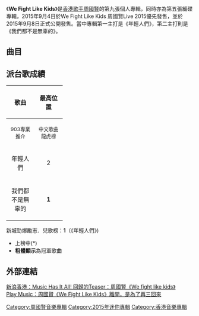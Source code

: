 {{Album infobox | <!-- See Wikipedia:WikiProject_Albums -->
|  Name        = We Fight Like Kids
|  Type        = [[EP|EP]]
|  Artist      = [[周國賢|周國賢]]
|  Cover       = 周國賢 We Fight Like Kids.jpg
|  Released    = 2015年9月8日
|  Recorded    = 2015年
|  Genre       = [[粵語流行音樂|粵語流行音樂]]
|  Length      = 19:05
|  Label       = [[矇朧眼|矇朧眼]]<br>[[維高文化|維高文化]]
|  Producer    = 見[[#曲目|曲目列表]]
|  Last album  = [[Live_A_Life|Live A Life]] <br />（2012年）
|  This album  = '''We Fight Like Kids'''<br />（2015年）
|  Next album  = [[風起_(專輯)|風起]]<br/>（2016年）
}}
《'''We Fight Like Kids'''》是[[香港|香港]][[歌手|歌手]][[周國賢|周國賢]]的第九張個人專輯，同時亦為第五張細碟專輯，2015年9月4日於We Fight Like Kids 周國賢Live 2015優先發售，並於2015年9月8日正式公開發售。當中專輯第一主打是《年輕人們》，第二主打則是《我們都不是無辜的》。

==曲目==
{{Tracklist
| total_length = 19:05

| all_music = [[周國賢|周國賢]]
| all_arranger = [[周國賢|周國賢]]
| all_producer = [[周國賢|周國賢]]、[[黃曉暉|Goro Wong]]
	
| title1 = 年輕人們
| longnote1 = 第一主打
| lyrics1 = [[林若寧|林若寧]]
| length1 = 4:43

| title2 = 過度活躍
| longnote2 = [[現代標準漢語|國語]]歌曲
| lyrics2 = [[Tim_Lui|Tim Lui]]
| length2 = 3:49

| title3 = 失散時光
| lyrics3 = Tim Lui
| length3 = 5:15

| title4 = 我們都不是無辜的
| longnote4 = 第二主打
| lyrics4 = [[黃偉文|黃偉文]]
| length4 = 5:18
}}

== 派台歌成績 ==
{| class="wikitable"
|- bgcolor="#CCCCCC"
!align="center" rowspan="2" | 歌曲
!align="center" colspan="4" | 最高位置
|- bgcolor="#FFFFFF"
! width="60"|<small>903專業推介</small>
! width="60"|<small>中文歌曲龍虎榜</small>
! width="60"|<small>勁爆本地榜</small>
! width="60"|<small>勁歌金榜</small>
|-
| align="centre"| 年輕人們 || align="center"| 2 || align="center"| 3 || align="center"| 3 || align="center"| 3
|-
| align="center"| 我們都不是無辜的 || align="center"| '''1''' || align="center"| 3 || align="center"| '''1''' || align="center"| 2
|}

新城勁爆勵志．兒歌榜：'''1'''（《年輕人們》)

*上榜中(*)
*'''粗體顯示'''為冠軍歌曲

==外部連結==
[https://web.archive.org/web/20180408210240/http://alexxbb.mysinablog.com/index.php?op=ViewArticle&articleId=11464095 新浪香港：Music Has It All! 回歸的Teaser：周國賢《We fight like kids》]<br>
[http://playmusic.tw/column_info.php?id=441&type=music Play Music：周國賢《We Fight Like Kids》離開，是為了再三回來] {{Wayback|url=http://playmusic.tw/column_info.php?id=441&type=music |date=20180613235607 }}

[[Category:周國賢音樂專輯|Category:周國賢音樂專輯]]
[[Category:2015年迷你專輯|Category:2015年迷你專輯]]
[[Category:香港音樂專輯|Category:香港音樂專輯]]